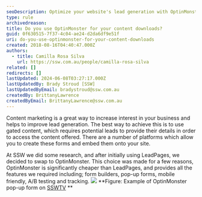 ```yaml
---
seoDescription: Optimize your website's lead generation with OptinMonster, a feature-rich platform for creating gated content and pop-up forms.
type: rule
archivedreason:
title: Do you use OptinMonster for your content downloads?
guid: 0f630515-7f37-4c04-ae24-d2da6df9e51f
uri: do-you-use-optinmonster-for-your-content-downloads
created: 2018-08-16T04:40:47.000Z
authors:
  - title: Camilla Rosa Silva
    url: https://ssw.com.au/people/camilla-rosa-silva
related: []
redirects: []
lastUpdated: 2024-06-08T03:27:17.000Z
lastUpdatedBy: Brady Stroud [SSW]
lastUpdatedByEmail: bradystroud@ssw.com.au
createdBy: BrittanyLawrence
createdByEmail: BrittanyLawrence@ssw.com.au
---
```


Content marketing is a great way to increase interest in your business and helps to improve lead generation.
The best way to achieve this is to use gated content, which requires potential leads to provide their details in order to access the content offered. There are a number of platforms which allow you to create these forms and embed them onto your site.

At SSW we did some research, and after initially using LeadPages, we decided to swap to OptinMonster. This choice was made for a few reasons, OptinMonster is significantly cheaper than LeadPages, and provides all the features we required including; form builders, pop-up forms, mobile friendly, A/B testing and tracking.
![](example-OptinMonster.png) **Figure: Example of OptinMonster pop-up form on [SSWTV](https://tv.ssw.com/)
**
